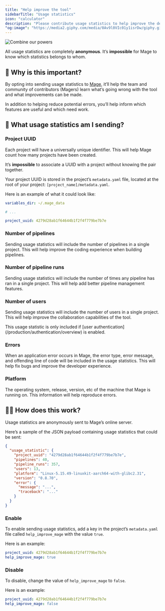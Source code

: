 ```yaml
---
title: "Help improve the tool"
sidebarTitle: "Usage statistics"
icon: "calculator"
description: "Please contribute usage statistics to help improve the developer experience for you and everyone in the community 🤝."
"og:image": "https://media2.giphy.com/media/0Av9l0VIc01y1isrDw/giphy.gif"
---
```


<img
  noZoom
  class="hero"
  alt="Combine our powers"
  src="https://media2.giphy.com/media/0Av9l0VIc01y1isrDw/giphy.gif"
/>

<Check>
    All usage statistics are completely <b>anonymous</b>. It’s <b>impossible</b> for Mage to know which statistics belongs to whom.
</Check>

## 🙏 Why is this important?

By opting into sending usage statistics to [Mage](https://www.mage.ai/),
it’ll help the team and community of contributors (Magers) learn what’s going wrong with the tool
and what improvements can be made.

In addition to helping reduce potential errors,
you’ll help inform which features are useful and which need work.

## 🤔 What usage statistics am I sending?

### Project UUID

Each project will have a universally unique identifier.
This will help Mage count how many projects have been created.

<Note>
    It’s <b>impossible</b> to associate a UUID with a project without knowing the pair together.
</Note>

Your project UUID is stored in the project’s `metadata.yaml` file,
located at the root of your project: `[project_name]/metadata.yaml`.

Here is an example of what it could look like:

```yaml
variables_dir: ~/.mage_data

# ...

project_uuid: 4279d28ab1f64644b1f2f4f779be7b7e
```

### Number of pipelines

Sending usage statistics will include the number of pipelines in a single project.
This will help improve the coding experience when building pipelines.

### Number of pipeline runs

Sending usage statistics will include the number of times any pipeline has ran in a single project.
This will help add better pipeline management features.

### Number of users

Sending usage statistics will include the number of users in a single project.
This will help improve the collaboration capabilities of the tool.

<Note>
    This usage statistic is only included if
    [user authentication](/production/authentication/overview) is enabled.
</Note>

### Errors

When an application error occurs in Mage, the error type, error message, and offending line of code
will be included in the usage statistics.
This will help fix bugs and improve the developer experience.

### Platform

The operating system, release, version, etc of the machine that Mage is running on.
This information will help reproduce errors.

## 🤷‍♀️ How does this work?

Usage statistics are anonymously sent to Mage’s online server.

Here’s a sample of the JSON payload containing usage statistics that could be sent:

```json
{
  "usage_statistic": {
    "project_uuid": "4279d28ab1f64644b1f2f4f779be7b7e",
    "pipelines": 40,
    "pipeline_runs": 357,
    "users": 13,
    "platform": "Linux-5.15.49-linuxkit-aarch64-with-glibc2.31",
    "version": "0.8.70",
    "error": {
      "message": "...",
      "traceback": "..."
    }
  }
}
```

### Enable

To enable sending usage statistics, add a key in the project’s `metadata.yaml` file called
`help_improve_mage` with the value `true`.

Here is an example:

```yaml
project_uuid: 4279d28ab1f64644b1f2f4f779be7b7e
help_improve_mage: true
```

### Disable

To disable, change the value of `help_improve_mage` to `false`.

Here is an example:

```yaml
project_uuid: 4279d28ab1f64644b1f2f4f779be7b7e
help_improve_mage: false
```
